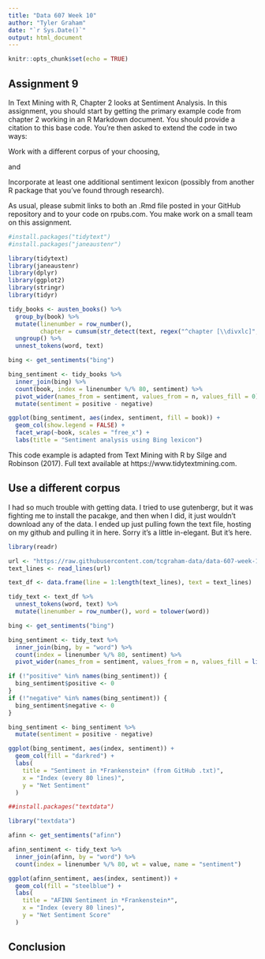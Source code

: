 ---
title: "Data 607 Week 10"
author: "Tyler Graham"
date: "`r Sys.Date()`"
output: html_document
---

```{r setup, include=FALSE}
knitr::opts_chunk$set(echo = TRUE)
```

## Assignment 9

In Text Mining with R, Chapter 2 looks at Sentiment Analysis.  In this assignment, you should start by getting the primary example code from chapter 2 working in an R Markdown document.  You should provide a citation to this base code.  You’re then asked to extend the code in two ways:

Work with a different corpus of your choosing, 

and

Incorporate at least one additional sentiment lexicon (possibly from another R package that you’ve found through research).

As usual, please submit links to both an .Rmd file posted in your GitHub repository and to your code on rpubs.com.  You make work on a small team on this assignment.

```{r rebuild-code-1, echo=TRUE, message=FALSE, warning=FALSE}

#install.packages("tidytext")
#install.packages("janeaustenr")

library(tidytext)
library(janeaustenr)
library(dplyr)
library(ggplot2)
library(stringr)
library(tidyr)

tidy_books <- austen_books() %>%
  group_by(book) %>%
  mutate(linenumber = row_number(),
         chapter = cumsum(str_detect(text, regex("^chapter [\\divxlc]", ignore_case = TRUE)))) %>%
  ungroup() %>%
  unnest_tokens(word, text)

bing <- get_sentiments("bing")

bing_sentiment <- tidy_books %>%
  inner_join(bing) %>%
  count(book, index = linenumber %/% 80, sentiment) %>%
  pivot_wider(names_from = sentiment, values_from = n, values_fill = 0) %>%
  mutate(sentiment = positive - negative)

ggplot(bing_sentiment, aes(index, sentiment, fill = book)) +
  geom_col(show.legend = FALSE) +
  facet_wrap(~book, scales = "free_x") +
  labs(title = "Sentiment analysis using Bing lexicon")
```
This code example is adapted from Text Mining with R by Silge and Robinson (2017). Full text available at https://www.tidytextmining.com.

## Use a different corpus

I had so much trouble with getting data. I tried to use gutenbergr, but it was fighting me to install the pacakge, and then when I did, it just wouldn't download any of the data. I ended up just pulling fown the text file, hosting on my github and pulling it in here. Sorry it's a little in-elegant. But it's here.


```{r frankenstein-from-github, echo=TRUE, message=FALSE, warning=FALSE}

library(readr)

url <- "https://raw.githubusercontent.com/tcgraham-data/data-607-week-10/refs/heads/main/pg84.txt"
text_lines <- read_lines(url)

text_df <- data.frame(line = 1:length(text_lines), text = text_lines)

tidy_text <- text_df %>%
  unnest_tokens(word, text) %>%
  mutate(linenumber = row_number(), word = tolower(word))

bing <- get_sentiments("bing")

bing_sentiment <- tidy_text %>%
  inner_join(bing, by = "word") %>%
  count(index = linenumber %/% 80, sentiment) %>%
  pivot_wider(names_from = sentiment, values_from = n, values_fill = list(n = 0))

if (!"positive" %in% names(bing_sentiment)) {
  bing_sentiment$positive <- 0
}
if (!"negative" %in% names(bing_sentiment)) {
  bing_sentiment$negative <- 0
}

bing_sentiment <- bing_sentiment %>%
  mutate(sentiment = positive - negative)

ggplot(bing_sentiment, aes(index, sentiment)) +
  geom_col(fill = "darkred") +
  labs(
    title = "Sentiment in *Frankenstein* (from GitHub .txt)",
    x = "Index (every 80 lines)",
    y = "Net Sentiment"
  )
```

```{r frankenstein-afinn-lexicon, echo=TRUE, message=FALSE, warning=FALSE}
##install.packages("textdata")

library("textdata")

afinn <- get_sentiments("afinn")

afinn_sentiment <- tidy_text %>%
  inner_join(afinn, by = "word") %>%
  count(index = linenumber %/% 80, wt = value, name = "sentiment")

ggplot(afinn_sentiment, aes(index, sentiment)) +
  geom_col(fill = "steelblue") +
  labs(
    title = "AFINN Sentiment in *Frankenstein*",
    x = "Index (every 80 lines)",
    y = "Net Sentiment Score"
  )

```

## Conclusion




